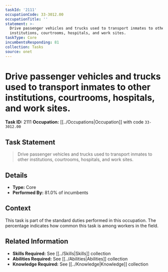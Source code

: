 ```yaml
---
taskId: '2111'
occupationCode: 33-3012.00
occupationTitle: ''
statement: >-
  Drive passenger vehicles and trucks used to transport inmates to other
  institutions, courtrooms, hospitals, and work sites.
taskType: Core
incumbentsResponding: 81
collection: Tasks
source: onet
---
```

# Drive passenger vehicles and trucks used to transport inmates to other institutions, courtrooms, hospitals, and work sites.

**Task ID:** 2111
**Occupation:** [[../Occupations|Occupation]] with code `33-3012.00`

## Task Statement

> Drive passenger vehicles and trucks used to transport inmates to other institutions, courtrooms, hospitals, and work sites.

## Details

- **Type:** Core
- **Performed By:** 81.0% of incumbents

## Context

This task is part of the standard duties performed in this occupation. The percentage indicates how common this task is among workers in the field.

## Related Information

- **Skills Required:** See [[../Skills|Skills]] collection
- **Abilities Required:** See [[../Abilities|Abilities]] collection
- **Knowledge Required:** See [[../Knowledge|Knowledge]] collection
